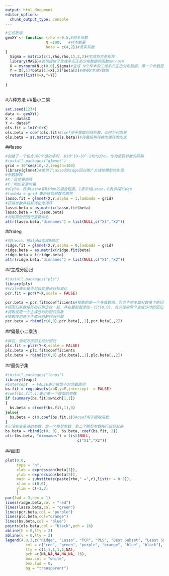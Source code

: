 ---
output: html_document
editor_options: 
  chunk_output_type: console
---

```{r 生成数据}
#生成数据
genXY <- function (rho =-0.5,#相关系数
                  N =100,   #样本数量
                  beta = c(4,2))#真实系数
{
  Sigma = matrix(c(1,rho,rho,1),2,2)#生成协方差矩阵
  library(MASS)#该包提供了生成多元正态分布数据的函数mvrnorm
  X = mvrnorm(N,c(0,0),Sigma)#生成 𝑁个样本的二维多元正态分布数据，第一个参数是样本数量，第二个参数是均值向量，第三个参数是协方差矩阵
  Y = X[,1]*beta[1]+X[,2]*beta[2]#根据X生成Y数据
  return(list(X=X,Y=Y))
  
}
  
```

#六种方法 ##最小二乘

```{r 最小二乘}
set.seed(1234)
data <- genXY()
X <- data$X
Y <- data$Y
ols.fit = lm(Y~0+X)
ols.beta = coef(ols.fit)#coef用于提取回归系数，此时为列向量
ols.beta = as.matrix(t(ols.beta))#转置后再转换为矩阵的形式
```

##lasso

```{r lasso}
#创建了一个包含100个值的序列，从10^10~10^-2均匀分布，作为惩罚参数的网格
#install.packages("glmnet")
grid = 10^seq(10,-2,length=100)
library(glmnet)#提供了Lasso和Ridge回归等广义线性模型的实现
#参数解释
#X：自变量矩阵
#Y：响应变量向量
#alpha，表示Lasso和Ridge的混合程度，1表示纯Lasso，0表示纯Ridge
#lambda = grid 表示惩罚参数的网格
lasso.fit = glmnet(X,Y,alpha = 1,lambada = grid)
#获得参数并将其转化为矩阵
lasso.beta = as.matrix(lasso.fit$beta)
lasso.beta = t(lasso.beta)
#对矩阵的列进行重新命名
attr(lasso.beta,"dimnames") = list(NULL,c("X1","X2"))
```

##rideg

```{r ridge}
#同lasso，把alpha写成0即可
ridge.fit = glmnet(X,Y,alpha = 0,lambada = grid)
ridge.beta = as.matrix(ridge.fit$beta)
ridge.beta = t(ridge.beta)
attr(ridge.beta,"dimnames") = list(NULL,c("X1","X2"))
```

##主成分回归

```{r 主成分回归}
#install.packages("pls")
library(pls)
#scale表示是否对自变量进行标准化
pcr.fit = pcr(Y~X,scale = FALSE)

pcr.beta = pcr.fit$coefficients#提取的是一个多维数组，包含不同主成分数量下的回归系数
#将回归系数矩阵按行绑定在一起，并在最前面添加一行c(0,0)，表示使用零个主成分时的回归系数
#提取使用一个主成分时的回归系数
#提取使用两个主成分时的回归系数
pcr.beta = rbind(c(0,0),pcr.beta[,,1],pcr.beta[,,2])
```

##偏最小二乘法

```{r}
#掉包，使用方法如主成分回归
plc.fit = plsr(Y~X,scale = FALSE)
plc.beta = plc.fit$coefficients
plc.beta = rbind(c(0,0),plc.beta[,,1],plc.beta[,,2])
```

##最优子集

```{r 最优子集}
#install.packages("leaps")
library(leaps)
#intercept  = FALSE表示模型不包含截距项
bs.fit = regsubsets(x=X,y=Y,intercept  = FALSE)
#coef(bs.fit,1)表示第一个模型的参数
if (summary(bs.fit)$which[1,1])
{
  bs.beta = c(coef(bs.fit,1),0)
}else{
  bs.beta = c(0,coef(bs.fit,1))#coef用于提取系数
}
#示没有变量诗的参数，第一个模型参数，第二个模型参数按行组合起来
bs.beta = rbind(c(0, 0), bs.beta, coef(bs.fit, 2))
attr(bs.beta, "dimnames") = list(NULL,
                                c("X1","X2"))

```
##画图

```{r}
plot(0,0,
     type = "n",
     xlab = expression(beta[1]),
     ylab = expression(beta[2]),
     main = substitute(paste(rho," =",r),list(r = 0.5)),
     xlim = c(0,6),
     ylim = c(-1,3)
     )
par(lwd = 3,cex = 1)
lines(ridge.beta,col = "red")
lines(lasso.beta,col = "green")
lines(pcr.beta,col = "purple")
lines(plc.beta,col="orange")
lines(bs.beta,col = "blue")
points(ols.beta,col = "black",pch = 16)
abline(h = 0,lty = 2)
abline(v = 0,lty = 2)
legend(4.8,3,c("Ridge", "Lasso", "PCR", "PLS", "Best Subset", "Least Squares"),
         col = c("red", "green", "purple", "orange", "blue", "black"),
         lty = c(1,1,1,1,1,NA),
         pch =c(NA,NA,NA,NA,NA, 16),
         box.col = "white",
         box.lwd = 0,
         bg = "transparent")

```

